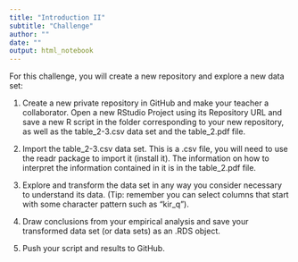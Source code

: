 ```yaml
---
title: "Introduction II"
subtitle: "Challenge"
author: ""
date: ""
output: html_notebook
---
```


For this challenge, you will create a new repository and explore a new data set:

1. Create a new private repository in GitHub and make your teacher a collaborator. Open a new RStudio Project using its Repository URL and save a new R script in the folder corresponding to your new repository, as well as the table_2-3.csv data set and the table_2.pdf file.

2. Import the table_2-3.csv data set. This is a .csv file, you will need to use the readr package to import it (install it). The information on how to interpret the information contained in it is in the table_2.pdf file.

3. Explore and transform the data set in any way you consider necessary to understand its data. (Tip: remember you can select columns that start with some character pattern such as "kir_q").

4. Draw conclusions from your empirical analysis and save your transformed data set (or data sets) as an .RDS object.

5. Push your script and results to GitHub.
